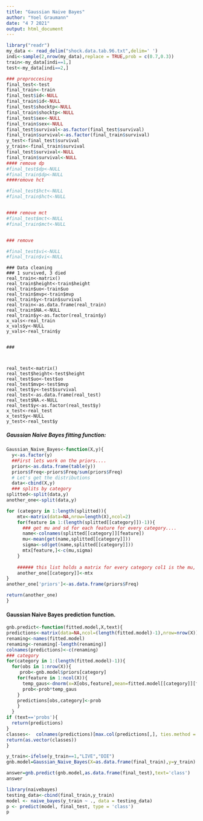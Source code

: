 ---
title: "Gaussian Naive Bayes"
author: "Yoel Graumann"
date: "4 7 2021"
output: html_document
---

```{r}
library("readr")
my_data <- read_delim("shock.data.tab.96.txt",delim=' ')
indi<-sample(2,nrow(my_data),replace = TRUE,prob = c(0.7,0.3))
train<-my_data[indi==1,]
test<-my_data[indi==2,]
```



```{r}

### preproccesing
final_test<-test
final_train<-train
final_test$id<-NULL
final_train$id<-NULL
final_test$shocktp<-NULL
final_train$shocktp<-NULL
final_test$sex<-NULL
final_train$sex<-NULL
final_test$survival<-as.factor(final_test$survival)
final_train$survival<-as.factor(final_train$survival)
y_test<-final_test$survival
y_train<-final_train$survival
final_test$survival<-NULL
final_train$survival<-NULL
#### remove dp
#final_test$dp<-NULL
#final_train$dp<-NULL
####remove hct

#final_test$hct<-NULL
#final_train$hct<-NULL


#### remove mct
#final_test$mct<-NULL
#final_train$mct<-NULL


### remove

#final_test$vi<-NULL
#final_train$vi<-NULL
```



```{}
### Data cleaning
### 1 survived, 3 died
real_train<-matrix()
real_train$height<-train$height
real_train$uo<-train$uo
real_train$mvp<-train$mvp
real_train$y<-train$survival
real_train<-as.data.frame(real_train)
real_train$NA.<-NULL
real_train$y<-as.factor(real_train$y)
x_vals<-real_train
x_vals$y<-NULL
y_vals<-real_train$y


###



real_test<-matrix()
real_test$height<-test$height
real_test$uo<-test$uo
real_test$mvp<-test$mvp
real_test$y<-test$survival
real_test<-as.data.frame(real_test)
real_test$NA.<-NULL
real_test$y<-as.factor(real_test$y)
x_test<-real_test
x_test$y<-NULL
y_test<-real_test$y
```


##### Gaussian Naive Bayes fitting function:



```{r}
Gaussian_Naive_Bayes<-function(X,y){
  y<-as.factor(y)
  ##First lets work on the priors....
  priors<-as.data.frame(table(y))
  priors$Freq<-priors$Freq/sum(priors$Freq)
  # Let's get the distributions
  data<-cbind(X,y)
  ### splits by category
splitted<-split(data,y)
another_one<-split(data,y)

for (category in 1:length(splitted)){
    mtx<-matrix(data=NA,nrow=length(X),ncol=2)
    for(feature in 1:(length(splitted[[category]])-1)){
      ### get mu and sd for each feature for every category....
      name<-colnames(splitted[[category]][feature])
      mu<-mean(get(name,splitted[[category]]))
      sigma<-sd(get(name,splitted[[category]]))
      mtx[feature,]<-c(mu,sigma)
    }
    
    ###### this list holds a matrix for every category col1 is the mu, col2 is sigma, the rows are the original features
    another_one[[category]]<-mtx
}
another_one['priors']<-as.data.frame(priors$Freq)

return(another_one)
}
```

#### Gaussian Naive Bayes prediction function.

```{r}
gnb.predict<-function(fitted.model,X,text){
predictions<-matrix(data=NA,ncol=(length(fitted.model)-1),nrow=nrow(X))
renaming<-names(fitted.model)
renaming<-renaming[-length(renaming)]
colnames(predictions)<-c(renaming)
### category
for(category in 1:(length(fitted.model)-1)){
  for(obs in 1:nrow(X)){
     prob<-gnb.model$priors[category]
    for(feature in 1:ncol(X)){
      temp_gaus<-dnorm(x=X[obs,feature],mean=fitted.model[[category]][feature,1],sd=fitted.model[[category]][feature,2])
      prob<-prob*temp_gaus
    }
    predictions[obs,category]<-prob
    }
  }
if (text=='probs'){
  return(predictions)
}
classes<-  colnames(predictions)[max.col(predictions[,], ties.method = "first")]
return(as.vector(classes))
}
```




```{r}
y_train<-ifelse(y_train==1,"LIVE","DIE")
gnb.model=Gaussian_Naive_Bayes(X=as.data.frame(final_train),y=y_train)
```

```{r}

answer=gnb.predict(gnb.model,as.data.frame(final_test),text='class')
answer
```


```{r}

library(naivebayes)
testing_data<-cbind(final_train,y_train)
model <- naive_bayes(y_train ~ ., data = testing_data) 
p <- predict(model, final_test, type = 'class')
p
```



```{r}


```